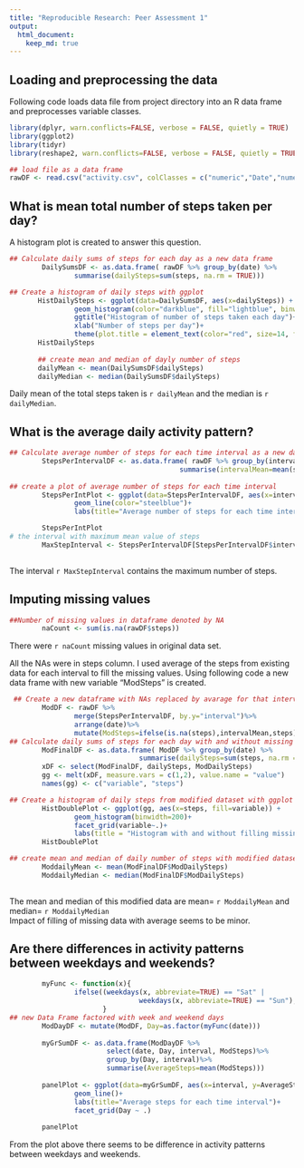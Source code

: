 ```yaml
---
title: "Reproducible Research: Peer Assessment 1"
output: 
  html_document:
    keep_md: true
---
```



## Loading and preprocessing the data
Following code loads data file from project directory into an R data frame and preprocesses variable classes.

```r
library(dplyr, warn.conflicts=FALSE, verbose = FALSE, quietly = TRUE)
library(ggplot2)
library(tidyr)
library(reshape2, warn.conflicts=FALSE, verbose = FALSE, quietly = TRUE)

## load file as a data frame
rawDF <- read.csv("activity.csv", colClasses = c("numeric","Date","numeric"))
```

## What is mean total number of steps taken per day?  
A histogram plot is created to answer this question.
```r
## Calculate daily sums of steps for each day as a new data frame
        DailySumsDF <- as.data.frame( rawDF %>% group_by(date) %>%
                summarise(dailySteps=sum(steps, na.rm = TRUE)))

## Create a histogram of daily steps with ggplot 
       HistDailySteps <- ggplot(data=DailySumsDF, aes(x=dailySteps)) +
                geom_histogram(color="darkblue", fill="lightblue", binwidth = 200) +
                ggtitle("Histogram of number of steps taken each day")+
                xlab("Number of steps per day")+
                theme(plot.title = element_text(color="red", size=14, face="bold"))
       HistDailySteps
       
       ## create mean and median of dayly number of steps
       dailyMean <- mean(DailySumsDF$dailySteps)
       dailyMedian <- median(DailySumsDF$dailySteps)
```
Daily mean of the total steps taken is `r dailyMean` and the median is `r dailyMedian`.

## What is the average daily activity pattern?
```r
## Calculate average number of steps for each time interval as a new data frame
        StepsPerIntervalDF <- as.data.frame( rawDF %>% group_by(interval) %>%
                                          summarise(intervalMean=mean(steps,na.rm = TRUE)))
        
## create a plot of average number of steps for each time interval        
        StepsPerIntPlot <- ggplot(data=StepsPerIntervalDF, aes(x=interval, y=intervalMean))+ 
                geom_line(color="steelblue")+
                labs(title="Average number of steps for each time interval", y="Mean of steps")

        StepsPerIntPlot
# the interval with maximum mean value of steps
        MaxStepInterval <- StepsPerIntervalDF[StepsPerIntervalDF$intervalMean==max(StepsPerIntervalDF$intervalMean),"interval"]                
         
```

The interval `r MaxStepInterval` contains the maximum number of steps. 

## Imputing missing values

```r
##Number of missing values in dataframe denoted by NA        
        naCount <- sum(is.na(rawDF$steps))        


```
There were `r naCount` missing values in original data set.  

All the NAs were in steps column. I used average of the steps from existing data for each interval to fill the missing values.  Using following code a new data frame with new variable "ModSteps" is created.    

```r
 ## Create a new dataframe with NAs replaced by avarage for that interval
        ModDF <- rawDF %>%
                merge(StepsPerIntervalDF, by.y="interval")%>%
                arrange(date)%>%
                mutate(ModSteps=ifelse(is.na(steps),intervalMean,steps))
## Calculate daily sums of steps for each day with and without missing as a new data frame
        ModFinalDF <- as.data.frame( ModDF %>% group_by(date) %>%
                                summarise(dailySteps=sum(steps, na.rm = TRUE),ModDailySteps=sum(ModSteps)))
        xDF <- select(ModFinalDF, dailySteps, ModDailySteps)
        gg <- melt(xDF, measure.vars = c(1,2), value.name = "value")
        names(gg) <- c("variable", "steps")

## Create a histogram of daily steps from modified dataset with ggplot 
        HistDoublePlot <- ggplot(gg, aes(x=steps, fill=variable)) +
                geom_histogram(binwidth=200)+
                facet_grid(variable~.)+
                labs(title = "Histogram with and without filling missing data") 
        HistDoublePlot

## create mean and median of daily number of steps with modified dataset
        ModdailyMean <- mean(ModFinalDF$ModDailySteps)
        ModdailyMedian <- median(ModFinalDF$ModDailySteps)        
        
```

The mean and median of this modified data are mean= `r ModdailyMean` and median= `r ModdailyMedian`  
Impact of filling of missing data with average seems to be minor.  

## Are there differences in activity patterns between weekdays and weekends?

```r
        myFunc <- function(x){
                ifelse((weekdays(x, abbreviate=TRUE) == "Sat" | 
                                weekdays(x, abbreviate=TRUE) == "Sun"), "WeekEnd", "WeekDay")
                       }
## new Data Frame factored with week and weekend days
        ModDayDF <- mutate(ModDF, Day=as.factor(myFunc(date))) 
        
        myGrSumDF <- as.data.frame(ModDayDF %>% 
                        select(date, Day, interval, ModSteps)%>% 
                        group_by(Day, interval)%>% 
                        summarise(AverageSteps=mean(ModSteps)))
        
        panelPlot <- ggplot(data=myGrSumDF, aes(x=interval, y=AverageSteps, color=Day, group=Day)) + 
                geom_line()+
                labs(title="Average steps for each time interval")+
                facet_grid(Day ~ .)
                
        panelPlot

```

From the plot above there seems to be difference in activity patterns between weekdays and weekends.



